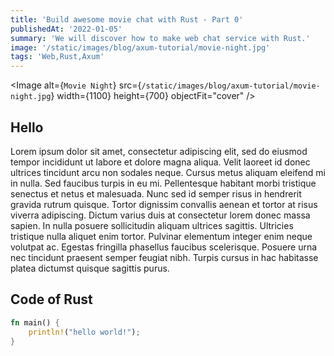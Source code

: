 ```yaml
---
title: 'Build awesome movie chat with Rust - Part 0'
publishedAt: '2022-01-05'
summary: 'We will discover how to make web chat service with Rust.'
image: '/static/images/blog/axum-tutorial/movie-night.jpg'
tags: 'Web,Rust,Axum'
---
```


<Image
  alt={`Movie Night`}
  src={`/static/images/blog/axum-tutorial/movie-night.jpg`}
  width={1100}
  height={700}
  objectFit="cover"
/>

## Hello

Lorem ipsum dolor sit amet, consectetur adipiscing elit, sed do eiusmod tempor incididunt
ut labore et dolore magna aliqua. Velit laoreet id donec ultrices tincidunt arcu
non sodales neque. Cursus metus aliquam eleifend mi in nulla. Sed faucibus turpis
in eu mi. Pellentesque habitant morbi tristique senectus et netus et malesuada. Nunc
sed id semper risus in hendrerit gravida rutrum quisque. Tortor dignissim convallis
aenean et tortor at risus viverra adipiscing. Dictum varius duis at consectetur lorem
donec massa sapien. In nulla posuere sollicitudin aliquam ultrices sagittis. Ultricies
tristique nulla aliquet enim tortor. Pulvinar elementum integer enim neque volutpat
ac. Egestas fringilla phasellus faucibus scelerisque. Posuere urna nec tincidunt
praesent semper feugiat nibh. Turpis cursus in hac habitasse platea dictumst quisque
sagittis purus.

## Code of Rust

```rust:lib.rs
fn main() {
    println!("hello world!");
}
```

